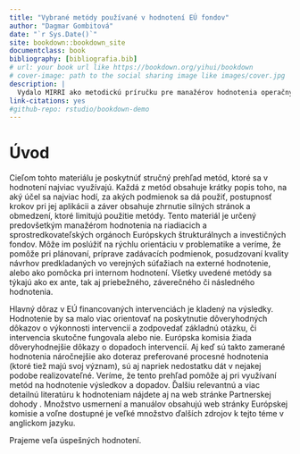 ```yaml
---
title: "Vybrané metódy používané v hodnotení EÚ fondov"
author: "Dagmar Gombitová"
date: "`r Sys.Date()`"
site: bookdown::bookdown_site
documentclass: book
bibliography: [bibliografia.bib]
# url: your book url like https://bookdown.org/yihui/bookdown
# cover-image: path to the social sharing image like images/cover.jpg
description: |
  Vydalo MIRRI ako metodickú príručku pre manažérov hodnotenia operačných programov.
link-citations: yes
#github-repo: rstudio/bookdown-demo
---
```


# Úvod {.unnumbered}

Cieľom tohto materiálu je poskytnúť stručný prehľad metód, ktoré sa v hodnotení najviac využívajú. Každá z metód obsahuje krátky popis toho, na aký účel sa najviac hodí, za akých podmienok sa dá použiť, postupnosť krokov pri jej aplikácii a záver obsahuje zhrnutie silných stránok a obmedzení, ktoré limitujú použitie metódy. Tento materiál je určený predovšetkým manažérom hodnotenia na riadiacich a sprostredkovateľských orgánoch Európskych štrukturálnych a investičných fondov. Môže im poslúžiť na rýchlu orientáciu v problematike a veríme, že pomôže pri plánovaní, príprave zadávacích podmienok, posudzovaní kvality návrhov predkladaných vo verejných súťažiach na externé hodnotenie, alebo ako pomôcka pri internom hodnotení. Všetky uvedené metódy sa týkajú ako ex ante, tak aj priebežného, záverečného či následného hodnotenia.

Hlavný dôraz v EÚ financovaných intervenciách je kladený na výsledky. Hodnotenie by sa malo viac orientovať na poskytnutie dôveryhodných dôkazov o výkonnosti intervencií a zodpovedať základnú otázku, či intervencia skutočne fungovala alebo nie. Európska komisia žiada dôveryhodnejšie dôkazy o dopadoch intervencií. Aj keď sú takto zamerané hodnotenia náročnejšie ako doteraz preferované procesné hodnotenia (ktoré tiež majú svoj význam), sú aj napriek nedostatku dát v nejakej podobe realizovateľné. Veríme, že tento prehľad pomôže aj pri využívaní metód na hodnotenie výsledkov a dopadov. Ďalšiu relevantnú a viac detailnú literatúru k hodnoteniam nájdete aj na web stránke Partnerskej dohody . Množstvo usmernení a manuálov obsahujú web stránky Európskej komisie a voľne dostupné je veľké množstvo ďalších zdrojov k tejto téme v anglickom jazyku.

Prajeme veľa úspešných hodnotení.
